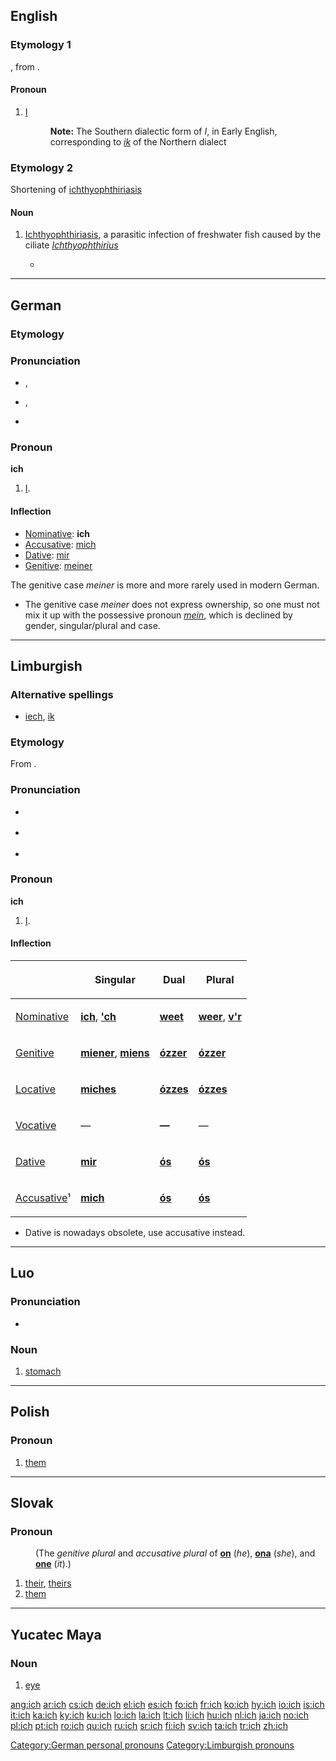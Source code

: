 {{also|Ich|ICH}}
==English==

===Etymology 1===
{{etyl|ang}} {{term|ic|iċ|lang=ang}}, from {{proto|Indo-European|egom}}.

====Pronoun====
{{infl|en|pronoun}}

# {{obsolete}} [[I]]
#: '''Note:''' The Southern dialectic form of ''I'', in Early English, corresponding to ''[[ik]]'' of the Northern dialect

===Etymology 2===

Shortening of [[ichthyophthiriasis]]

====Noun====
{{en-noun|-}}

# {{ichthyology}} [[ichthyophthiriasis|Ichthyophthiriasis]], a parasitic infection of freshwater fish caused by the ciliate ''[[Ichthyophthirius]]''
#*{{quote-book|1996|Edward J. Noga|Fish Disease|url=http://books.google.com/books?id=SAdDtT7YRRoC|isbn=081382558X|page=95
|passage='''Ich''' is one of the most common diseases of freshwater fish.}}

----

==German==

===Etymology===
{{etyl|goh|de}} {{term|ih|lang=goh}}

===Pronunciation===
* {{a|Bavarian}} {{IPA|/iʃ/|/iː/|lang=de}}, {{SAMPA|/iS/|/i:/|lang=de}}
* {{a|High German}} {{IPA|/ɪç/|lang=de}}, {{SAMPA|/IC/|lang=de}}
* {{audio|De-ich.ogg|audio}}

===Pronoun===
'''ich'''

# {{personal|lang=de}} [[I]].

====Inflection====
* [[nominative|Nominative]]: '''ich'''
* [[accusative|Accusative]]: [[mich]]
* [[dative|Dative]]: [[mir]]
* [[genitive|Genitive]]: [[meiner]]

The genitive case ''meiner'' is more and more rarely used in modern German.
* The genitive case ''meiner'' does not express ownership, so one must not mix it up with the possessive pronoun ''[[mein]]'', which is declined by gender, singular/plural and case.

[[Category:German personal pronouns]]

----

==Limburgish==

===Alternative spellings===
* [[iech]], [[ik]]

===Etymology===
From {{proto|Indo-European|egom|lang=li}}.

===Pronunciation===
* {{a|most dialects}} {{IPA|[ɪx]|lang=li}}
* {{a|Cleverlandic dialects}} {{IPA|[ɪk]|lang=li}}
* {{a|Maastrict}} {{IPA|[ix]|lang=li}}

===Pronoun===
'''ich'''

# {{personal|lang=li}} [[I]].

====Inflection====
{| class="wikitable" style="text-align: center;"
|-
!
! Singular
! Dual
! Plural
|-
! [[Nominative]]
| '''[[ich]]''', '''[['ch]]'''
| '''[[weet]]'''
| '''[[weer]]''', '''[[v'r]]'''
|-
! [[Genitive]]
| '''[[miener]]''', '''[[miens]]'''
| '''[[ózzer]]'''
| '''[[ózzer]]'''
|-
! [[Locative]]
| '''[[miches]]'''
| '''[[ózzes]]'''
| '''[[ózzes]]'''
|-
! [[Vocative]]
| —
| '''—'''
| —
|-
! [[Dative]]
| '''[[mir]]'''
| '''[[ós]]'''
| '''[[ós]]'''
|-
! [[Accusative]]¹
| '''[[mich]]'''
| '''[[ós]]'''
| '''[[ós]]'''
|}
* Dative is nowadays obsolete, use accusative instead.

[[Category:Limburgish pronouns]]

----

==Luo==
===Pronunciation===
*{{IPA|/ɪ̀c/|lang=luo}}

===Noun===
{{infl|luo|noun}}

# [[stomach]]

----

==Polish==

===Pronoun===
{{infl|pl|pronoun}}

# [[them]]

----

==Slovak==

===Pronoun===
{{infl|sk|pronoun}}

: (The ''genitive plural'' and ''accusative plural'' of '''[[on#Slovak|on]]''' (''he''), '''[[ona#Slovak|ona]]''' (''she''), and '''[[ono#Slovak|one]]''' (''it'').)

# [[their]], [[theirs]]
# [[them]]

----

==Yucatec Maya==

===Noun===
{{yua-noun}}

# {{anatomy|lang=yua}} [[eye]]

[[ang:ich]]
[[ar:ich]]
[[cs:ich]]
[[de:ich]]
[[el:ich]]
[[es:ich]]
[[fo:ich]]
[[fr:ich]]
[[ko:ich]]
[[hy:ich]]
[[io:ich]]
[[is:ich]]
[[it:ich]]
[[ka:ich]]
[[ky:ich]]
[[ku:ich]]
[[lo:ich]]
[[la:ich]]
[[lt:ich]]
[[li:ich]]
[[hu:ich]]
[[nl:ich]]
[[ja:ich]]
[[no:ich]]
[[pl:ich]]
[[pt:ich]]
[[ro:ich]]
[[qu:ich]]
[[ru:ich]]
[[sr:ich]]
[[fi:ich]]
[[sv:ich]]
[[ta:ich]]
[[tr:ich]]
[[zh:ich]]